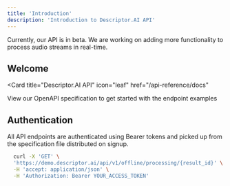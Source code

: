 ```yaml
---
title: 'Introduction'
description: 'Introduction to Descriptor.AI API'
---
```


<Note>
  Currently, our API is in beta. We are working on adding more functionality to process audio streams in real-time.
</Note>

## Welcome

<Card
  title="Descriptor.AI API"
  icon="leaf"
  href="/api-reference/docs"
>
  View our OpenAPI specification to get started with the endpoint examples
</Card>

## Authentication

All API endpoints are authenticated using Bearer tokens and picked up from the specification file distributed on signup.

```bash
  curl -X 'GET' \
  'https://demo.descriptor.ai/api/v1/offline/processing/{result_id}' \
  -H 'accept: application/json' \
  -H 'Authorization: Bearer YOUR_ACCESS_TOKEN'
```
